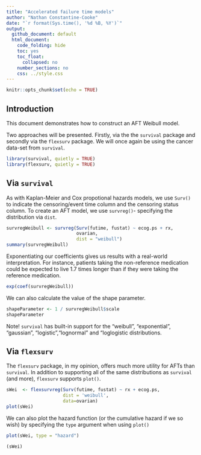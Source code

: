 ```yaml
---
title: "Accelerated failure time models"
author: "Nathan Constantine-Cooke"
date: "`r format(Sys.time(), '%d %B, %Y')`"
output:
  github_document: default
  html_document:
    code_folding: hide
    toc: yes
    toc_float:
      collapsed: no
    number_sections: no
    css: ../style.css
---
```


```r
knitr::opts_chunk$set(echo = TRUE)
```

## Introduction

This document demonstrates how to construct an AFT Weibull model.

Two approaches will be presented. Firstly, via the  the `survival` package and
secondly via the `flexsurv` package. We will once again be using the cancer 
data-set from `survival`.

```R
library(survival, quietly = TRUE)
library(flexsurv, quietly = TRUE)
```

## Via `survival`

As with Kaplan-Meier and Cox propotional hazards models, we use `Surv()` to
indicate the censoring/event time column and the censoring status column. To
create an AFT model, we use `survreg()`- specifying the distribution via
`dist`.


```R
survregWeibull <- survreg(Surv(futime, fustat) ~ ecog.ps + rx,
                          ovarian,
                          dist = "weibull")
summary(survregWeibull)
```

Exponentiating our coefficients gives us results with a real-world
interpretation. For instance, patients taking the non-reference medication
could be expected to live 1.7 times longer than if they were taking the
reference medication. 

``` R
exp(coef(survregWeibull))
```

We can also calculate the value of the shape parameter. 

```R
shapeParameter <- 1 / survregWeibull$scale
shapeParameter
```

Note! `survival` has built-in support for the "weibull", "exponential", "gaussian",
"logistic","lognormal" and "loglogistic distributions.

## Via `flexsurv`

The `flexsurv` package, in my opinion, offers much more utility for AFTs than
`survival`. In addition to supporting all of the same distributions as
`survival` (and more), `flexsurv` supports `plot()`.


```R
sWei  <- flexsurvreg(Surv(futime, fustat) ~ rx + ecog.ps,
                     dist = 'weibull',
                     data=ovarian)
plot(sWei)
```

We can also plot the hazard function (or the cumulative hazard if we so wish)
by specifying the `type` argument when using `plot()`

```R
plot(sWei, type = "hazard")
```

```R
(sWei)
```
